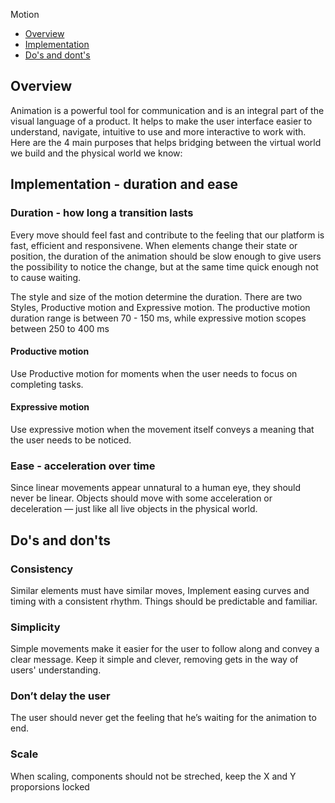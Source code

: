 
<Meta title="Foundations/Motion" />

<ComponentName withFoundationBackground>Motion</ComponentName>

- [Overview](#overview)
- [Implementation](#implementation---duration-and-ease)
- [Do's and dont's](do's-and-don'ts)

## Overview

Animation is a powerful tool for communication and is an integral part of the visual language of a product. It helps to make the user interface easier to understand, navigate, intuitive to use and more interactive to work with. Here are the 4 main purposes that helps bridging between the virtual world we build and the physical world we know:

<AnimationOverviews />

## Implementation - duration and ease

### Duration - how long a transition lasts

Every move should feel fast and contribute to the feeling that our platform is fast, efficient and responsivene.
When elements change their state or position, the duration of the animation should be slow enough to give users the possibility to notice the change, but at the same time quick enough not to cause waiting.

The style and size of the motion determine the duration. There are two Styles, Productive motion and Expressive motion. The productive motion duration range is between 70 - 150 ms, while expressive motion scopes between 250 to 400 ms

#### Productive motion
Use Productive motion for moments when the user needs to focus on completing tasks.
<DurationProductiveTokens />

#### Expressive motion
Use expressive motion when the movement itself conveys a meaning that the user needs to be noticed.
<DurationExpressiveTokens />


### Ease - acceleration over time

Since linear movements appear unnatural to a human eye, they should never be linear. Objects should move with some acceleration or deceleration — just like all live objects in the physical world.

<EasingOverviews/>

## Do's and don'ts

### Consistency

Similar elements must have similar moves, Implement easing curves and timing with a consistent rhythm.
Things should be predictable and familiar.

### Simplicity

Simple movements make it easier for the user to follow along and convey a clear message. Keep it simple and clever, removing gets in the way of users' understanding.

### Don’t delay the user

The user should never get the feeling that he’s waiting for the animation to end.

### Scale

When scaling, components should not be streched, keep the X and Y proporsions locked

